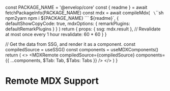 
  const PACKAGE_NAME = '@envelop/core'
  const { readme } = await fetchPackageInfo(PACKAGE_NAME)
  const mdx = await compileMdx(
    `
\`\`\`sh npm2yarn
npm i ${PACKAGE_NAME}
\`\`\`
${readme}`,
    {
      defaultShowCopyCode: true,
      mdxOptions: {
        remarkPlugins: defaultRemarkPlugins
      }
    }
  )
  return {
    props: {
      ssg: mdx.result
    },
    // Revalidate at most once every 1 hour
    revalidate: 60 * 60
  }
}

  // Get the data from SSG, and render it as a component.
  const compiledSource = useSSG()
  const components = useMDXComponents()
  return (
    <>
      <MDXRemote
        compiledSource={compiledSource}
        components={{ ...components, $Tab: Tab, $Tabs: Tabs }}
      />
    </>
  )
}

# Remote MDX Support

<PackageApiDocs />
